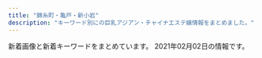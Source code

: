 ```yaml
---
title: "錦糸町・亀戸・新小岩"
description: "キーワード別にの巨乳アジアン・チャイナエステ嬢情報をまとめました。"
---
```


新着画像と新着キーワードをまとめています。
2021年02月02日の情報です。

<DmmAffiliateIns />
<KeywordTable
  shops={
    [
    {
        "keywords": {
            "C": 7
        },
        "url": "http://kinshicho-es.xyz/",
        "station": "JR\u9326\u7cf8\u753a\u99c5\u5317\u53e3",
        "img_links": [
            "http://kinshicho-es.xyz/images/b1.jpg",
            "http://kinshicho-es.xyz/images/news-tit1.jpg",
            "http://kinshicho-es.xyz/images/r3.jpg",
            "http://kinshicho-es.xyz/images/g0.jpg",
            "http://kinshicho-es.xyz/images/g51.jpg",
            "http://kinshicho-es.xyz/images/top1.jpg",
            "http://kinshicho-es.xyz/images/g41.jpg",
            "http://kinshicho-es.xyz/images/b2.jpg",
            "http://kinshicho-es.xyz/images/g5.jpg",
            "http://kinshicho-es.xyz/images/g3.jpg",
            "http://kinshicho-es.xyz/images/top.jpg",
            "http://kinshicho-es.xyz/images/r4.jpg",
            "http://kinshicho-es.xyz/images/g2.jpg",
            "http://kinshicho-es.xyz/images/r2.jpg",
            "http://kinshicho-es.xyz/images/r1.jpg",
            "http://kinshicho-es.xyz/images/left1_2_02.jpg"
        ],
        "name": "\u30b9\u30de\u30a4\u30eb"
    },
    {
        "url": "http://thaipataya.chm.jp/",
        "station": "JR\u5c0f\u5ca9\u99c5\u5357\u53e3",
        "name": "\u30d1\u30bf\u30e4",
        "keywords": {
            "\u30bb\u30af\u30b7\u30fc": 1,
            "C": 12
        },
        "img_links": [
            "https://chm.jp/domains1/thaipataya/myimg/imgcom37174_sp.png",
            "https://chm.jp/domains1/thaipataya/myimg/imgcom37357_sp.jpg",
            "https://chm.jp/domains1/thaipataya/myimg/imgcom37669_sp.jpg",
            "https://chm.jp/domains1/thaipataya/myimg/imgcom37356_sp.jpg",
            "https://chm.jp/domains1/thaipataya/myimg/imgcom36649_sp.png",
            "https://chm.jp/domains1/thaipataya/myimg/imgcom36613_sp.jpg",
            "https://chm.jp/domains1/thaipataya/myimg/imgcom37729_sp.png",
            "https://chm.jp/domains1/thaipataya/myimg/imgcom36614_sp.jpg",
            "https://chm.jp/domains1/thaipataya/myimg/imgcom37730_sp.png",
            "https://chm.jp/domains1/thaipataya/myimg/imgcom37734_sp.png",
            "https://chm.jp/domains1/thaipataya/myimg/imgcom37736_sp.png",
            "https://chm.jp/domains1/thaipataya/myimg/imgcom37727_sp.png",
            "https://chm.jp/domains1/thaipataya/myimg/imgcom36619_sp.jpg",
            "https://chm.jp/domains1/thaipataya/myimg/imgcom37177_sp.png",
            "https://chm.jp/domains1/thaipataya/myimg/imgcom37656_sp.jpg",
            "https://chm.jp/domains1/thaipataya/myimg/imgcom36581_sp.jpg",
            "https://chm.jp/domains1/thaipataya/myimg/imgcom37668_sp.png",
            "https://chm.jp/domains1/thaipataya/myimg/imgcom36607_sp.jpg",
            "https://chm.jp/domains1/thaipataya/myimg/imgcom37662_sp.png",
            "https://chm.jp/domains1/thaipataya/myimg/imgcom37789_sp.png",
            "https://chm.jp/domains1/thaipataya/myimg/imgcom36603_sp.png",
            "https://chm.jp/domains1/thaipataya/myimg/imgcom37067_sp.png",
            "https://chm.jp/domains1/thaipataya/myimg/imgcom37660_sp.png",
            "https://chm.jp/domains1/thaipataya/myimg/imgcom36579_sp.jpg",
            "https://chm.jp/domains1/thaipataya/myimg/imgcom37728_sp.png",
            "https://chm.jp/domains1/thaipataya/myimg/imgcom36648_sp.jpg",
            "https://chm.jp/domains1/thaipataya/myimg/imgcom37358_sp.jpg",
            "https://chm.jp/domains1/thaipataya/myimg/imgcom37731_sp.png",
            "https://chm.jp/domains1/thaipataya/myimg/imgcom36606_sp.jpg",
            "https://chm.jp/domains1/thaipataya/myimg/imgcom37733_sp.png",
            "https://chm.jp/domains1/thaipataya/myimg/imgcom37833_sp.jpg",
            "https://chm.jp/domains1/thaipataya/myimg/imgcom37361_sp.png",
            "https://chm.jp/domains1/thaipataya/myimg/imgcom37732_sp.png",
            "https://chm.jp/domains1/thaipataya/myimg/imgcom37654_sp.jpg",
            "https://chm.jp/domains1/thaipataya/myimg/imgcom37667_sp.png",
            "https://chm.jp/domains1/thaipataya/myimg/imgcom36633_sp.jpg",
            "https://chm.jp/domains1/thaipataya/myimg/imgcom37740_sp.png",
            "https://chm.jp/domains1/thaipataya/myimg/imgcom36567_sp.jpg",
            "https://chm.jp/domains1/thaipataya/myimg/imgcom37725_sp.png",
            "http://chm.jp/img/linebutton_82x20.png",
            "https://chm.jp/domains1/thaipataya/myimg/imgcom37355_sp.jpg",
            "https://chm.jp/domains1/thaipataya/myimg/imgcom37666_sp.jpg",
            "https://chm.jp/domains1/thaipataya/myimg/imgcom36618_sp.png",
            "https://chm.jp/domains1/thaipataya/myimg/imgcom36580_sp.jpg",
            "https://chm.jp/sozai/0_4999/bn122_sp.png",
            "https://chm.jp/domains1/thaipataya/myimg/imgcom36604_sp.jpg",
            "https://chm.jp/domains1/thaipataya/myimg/imgcom37657_sp.jpg",
            "https://chm.jp/domains1/thaipataya/myimg/imgcom37655_sp.jpg",
            "https://chm.jp/domains1/thaipataya/myimg/imgcom36615_sp.png",
            "https://chm.jp/domains1/thaipataya/myimg/imgcom37362_sp.png",
            "https://chm.jp/domains1/thaipataya/myimg/imgcom37661_sp.png",
            "https://chm.jp/domains1/thaipataya/myimg/imgcom37841_sp.jpg",
            "https://chm.jp/domains1/thaipataya/myimg/imgcom37726_sp.png",
            "https://chm.jp/domains1/thaipataya/myimg/slideimg36562_sp.jpg",
            "https://chm.jp/domains1/thaipataya/myimg/imgcom36634_sp.jpg",
            "https://chm.jp/domains1/thaipataya/myimg/slideimg36560_sp.jpg",
            "https://chm.jp/domains1/thaipataya/myimg/imgcom37663_sp.jpg",
            "https://chm.jp/domains1/thaipataya/myimg/imgcom37658_sp.png",
            "https://chm.jp/domains1/thaipataya/myimg/imgcom37659_sp.png",
            "https://chm.jp/domains1/thaipataya/myimg/imgcom36566_sp.png",
            "https://chm.jp/domains1/thaipataya/myimg/imgcom36582_sp.jpg",
            "https://chm.jp/domains1/thaipataya/myimg/imgcom37739_sp.png",
            "https://chm.jp/domains1/thaipataya/myimg/imgcom36605_sp.jpg",
            "https://chm.jp/domains1/thaipataya/myimg/imgcom36565_sp.jpg",
            "https://chm.jp/domains1/thaipataya/myimg/imgcom37840_sp.jpg",
            "https://chm.jp/domains1/thaipataya/myimg/imgcom37653_sp.jpg",
            "https://chm.jp/domains1/thaipataya/myimg/imgcom37172_sp.png",
            "https://chm.jp/domains1/thaipataya/myimg/imgcom36578_sp.jpg",
            "https://chm.jp/domains1/thaipataya/myimg/imgcom37665_sp.jpg",
            "https://chm.jp/domains1/thaipataya/myimg/slideimg36561_sp.jpg",
            "https://chm.jp/domains1/thaipataya/myimg/imgcom37737_sp.png",
            "https://chm.jp/domains1/thaipataya/myimg/imgcom37834_sp.jpg",
            "https://chm.jp/domains1/thaipataya/myimg/imgcom37664_sp.png",
            "https://chm.jp/domains1/thaipataya/myimg/imgcom37738_sp.png",
            "https://chm.jp/domains1/thaipataya/myimg/imgcom37710_sp.jpg",
            "https://chm.jp/domains1/thaipataya/myimg/imgcom37068_sp.jpg",
            "https://chm.jp/domains1/thaipataya/myimg/imgcom36635_sp.jpg",
            "https://chm.jp/domains1/thaipataya/myimg/imgcom36577_sp.jpg",
            "https://chm.jp/sozai/0_4999/bn112_sp.png",
            "https://chm.jp/domains1/thaipataya/myimg/imgcom37839_sp.jpg"
        ]
    },
    {
        "station": "JR\u65b0\u5c0f\u5ca9\u99c5\u5357\u53e3",
        "img_links": [
            "https://piano.sweet-relaxation.com/img/cast/luna-04.jpg",
            "https://piano.sweet-relaxation.com/img/slick/sl-2.jpg",
            "https://piano.sweet-relaxation.com/img/slick/sl-1.jpg",
            "https://piano.sweet-relaxation.com/img/cast/nana-03.jpg",
            "https://piano.sweet-relaxation.com/img/cast/aini-03.jpg",
            "https://piano.sweet-relaxation.com/img/cast/nico-03.jpg",
            "https://piano.sweet-relaxation.com/img/cast/lili-01.jpg",
            "https://piano.sweet-relaxation.com/img/cast/aye-02.jpg",
            "https://piano.sweet-relaxation.com/img/cast/coco-04.jpg",
            "https://piano.sweet-relaxation.com/img/cast/aye-01.jpg",
            "https://piano.sweet-relaxation.com/img/cast/lili-04.jpg",
            "https://piano.sweet-relaxation.com/img/cast/ai-01.jpg",
            "https://piano.sweet-relaxation.com/img/cast/nana-04.jpg",
            "https://piano.sweet-relaxation.com/img/interior/int-02.jpg",
            "https://piano.sweet-relaxation.com/img/cast/miky-03.jpg",
            "https://piano.sweet-relaxation.com/img/cast/ebi-01.jpg",
            "https://piano.sweet-relaxation.com/img/interior/int-04.jpg",
            "https://piano.sweet-relaxation.com/img/cast/nana-01.jpg",
            "https://piano.sweet-relaxation.com/img/cast/lili-03.jpg",
            "https://piano.sweet-relaxation.com/img/cast/coco-02.jpg",
            "https://piano.sweet-relaxation.com/img/cast/aki-04.jpg",
            "https://piano.sweet-relaxation.com/img/cast/aki-02.jpg",
            "https://piano.sweet-relaxation.com/img/cast/coco-03.jpg",
            "https://piano.sweet-relaxation.com/img/cast/miya-03.jpg",
            "https://piano.sweet-relaxation.com/img/cast/luna-01.jpg",
            "https://piano.sweet-relaxation.com/img/slick/sl-6.jpg",
            "https://piano.sweet-relaxation.com/img/cast/miya-02.jpg",
            "https://piano.sweet-relaxation.com/img/cast/aki-01.jpg",
            "https://piano.sweet-relaxation.com/img/cast/miya-04.jpg",
            "https://piano.sweet-relaxation.com/img/cast/ebi-02.jpg",
            "https://piano.sweet-relaxation.com/img/cast/miya-01.jpg",
            "https://piano.sweet-relaxation.com/img/cast/ebi-03.jpg",
            "https://piano.sweet-relaxation.com/img/cast/luna-02.jpg",
            "https://piano.sweet-relaxation.com/img/cast/aye-04.jpg",
            "https://piano.sweet-relaxation.com/img/cast/aye-03.jpg",
            "https://piano.sweet-relaxation.com/img/cast/lili-02.jpg",
            "https://piano.sweet-relaxation.com/img/cast/nico-04.jpg",
            "https://piano.sweet-relaxation.com/img/cast/coco-01.jpg",
            "https://piano.sweet-relaxation.com/img/interior/int-01.jpg",
            "https://piano.sweet-relaxation.com/img/cast/ebi-04.jpg",
            "https://piano.sweet-relaxation.com/img/cast/aini-01.jpg",
            "https://piano.sweet-relaxation.com/img/cast/nico-02.jpg",
            "https://piano.sweet-relaxation.com/img/cast/miky-02.jpg",
            "https://piano.sweet-relaxation.com/img/slick/sl-7.jpg",
            "https://piano.sweet-relaxation.com/img/interior/int-03.jpg",
            "https://piano.sweet-relaxation.com/img/cast/ai-04.jpg",
            "https://piano.sweet-relaxation.com/img/slick/sl-5.jpg",
            "https://piano.sweet-relaxation.com/img/cast/ai-03.jpg",
            "https://piano.sweet-relaxation.com/img/cast/ai-02.jpg",
            "https://piano.sweet-relaxation.com/img/slick/sl-4.jpg",
            "https://piano.sweet-relaxation.com/img/slick/sl-3.jpg",
            "https://piano.sweet-relaxation.com/img/cast/aki-03.jpg",
            "https://piano.sweet-relaxation.com/img/cast/miky-04.jpg",
            "https://piano.sweet-relaxation.com/img/cast/aini-02.jpg",
            "https://piano.sweet-relaxation.com/img/cast/aini-04.jpg",
            "https://piano.sweet-relaxation.com/img/cast/luna-03.jpg",
            "https://piano.sweet-relaxation.com/img/cast/nana-02.jpg",
            "https://piano.sweet-relaxation.com/img/cast/nico-01.jpg",
            "https://piano.sweet-relaxation.com/img/cast/miky-01.jpg"
        ],
        "url": "https://piano.sweet-relaxation.com/",
        "name": "Piano",
        "keywords": {}
    },
    {
        "url": "http://aria.tokyo-relaxtime.asia/",
        "name": "Aria\uff5e\u30a2\u30ea\u30a2\uff5e",
        "img_links": [
            "http://aria.tokyo-relaxtime.asia/img/cast/yumi-02.jpg",
            "http://aria.tokyo-relaxtime.asia/img/cast/rina-04.jpg",
            "http://aria.tokyo-relaxtime.asia/img/cast/yuri-01.jpg",
            "http://aria.tokyo-relaxtime.asia/img/cast/risa-03.jpg",
            "http://aria.tokyo-relaxtime.asia/img/cast/rina-01.jpg",
            "http://aria.tokyo-relaxtime.asia/img/slick/st-4.jpg",
            "http://aria.tokyo-relaxtime.asia/img/cast/apple-02.jpg",
            "http://aria.tokyo-relaxtime.asia/img/cast/rina-02.jpg",
            "http://aria.tokyo-relaxtime.asia/img/cast/yumi-01.jpg",
            "http://aria.tokyo-relaxtime.asia/img/cast/apple-03.jpg",
            "http://aria.tokyo-relaxtime.asia/img/cast/yuri-03.jpg",
            "http://aria.tokyo-relaxtime.asia/img/cast/aki-03.jpg",
            "http://aria.tokyo-relaxtime.asia/img/cast/nana-03.jpg",
            "http://aria.tokyo-relaxtime.asia/img/slick/st-3.jpg",
            "http://aria.tokyo-relaxtime.asia/img/cast/apple-01.jpg",
            "http://aria.tokyo-relaxtime.asia/img/cast/coco-03.jpg",
            "http://aria.tokyo-relaxtime.asia/img/cast/yaya-04.jpg",
            "http://aria.tokyo-relaxtime.asia/img/cast/miki-03.jpg",
            "http://aria.tokyo-relaxtime.asia/img/cast/yumi-04.jpg",
            "http://aria.tokyo-relaxtime.asia/img/slick/st-2.jpg",
            "http://aria.tokyo-relaxtime.asia/img/cast/miki-01.jpg",
            "http://aria.tokyo-relaxtime.asia/img/cast/risa-04.jpg",
            "http://aria.tokyo-relaxtime.asia/img/cast/aki-04.jpg",
            "http://aria.tokyo-relaxtime.asia/img/cast/nana-02.jpg",
            "http://aria.tokyo-relaxtime.asia/img/cast/coco-04.jpg",
            "http://aria.tokyo-relaxtime.asia/img/cast/risa-02.jpg",
            "http://aria.tokyo-relaxtime.asia/img/cast/coco-02.jpg",
            "http://aria.tokyo-relaxtime.asia/img/slick/st-5.jpg",
            "http://aria.tokyo-relaxtime.asia/img/cast/yaya-02.jpg",
            "http://aria.tokyo-relaxtime.asia/img/cast/miki-02.jpg",
            "http://aria.tokyo-relaxtime.asia/img/cast/risa-01.jpg",
            "http://aria.tokyo-relaxtime.asia/img/cast/miki-04.jpg",
            "http://aria.tokyo-relaxtime.asia/img/cast/coco-01.jpg",
            "http://aria.tokyo-relaxtime.asia/img/cast/nana-01.jpg",
            "http://aria.tokyo-relaxtime.asia/img/slick/st-1.jpg",
            "http://aria.tokyo-relaxtime.asia/img/cast/aya-03.jpg",
            "http://aria.tokyo-relaxtime.asia/img/cast/yumi-03.jpg",
            "http://aria.tokyo-relaxtime.asia/img/cast/yaya-03.jpg",
            "http://aria.tokyo-relaxtime.asia/img/cast/nana-04.jpg",
            "http://aria.tokyo-relaxtime.asia/img/interior/lobby-1.jpg",
            "http://aria.tokyo-relaxtime.asia/img/cast/aya-01.jpg",
            "http://aria.tokyo-relaxtime.asia/img/interior/corridor-1.jpg",
            "http://aria.tokyo-relaxtime.asia/img/cast/yuri-04.jpg",
            "http://aria.tokyo-relaxtime.asia/img/cast/aki-02.jpg",
            "http://aria.tokyo-relaxtime.asia/img/cast/rina-03.jpg",
            "http://aria.tokyo-relaxtime.asia/img/cast/apple-04.jpg",
            "http://aria.tokyo-relaxtime.asia/img/cast/yaya-01.jpg",
            "http://aria.tokyo-relaxtime.asia/img/cast/aki-01.jpg",
            "http://aria.tokyo-relaxtime.asia/img/cast/aya-04.jpg",
            "http://aria.tokyo-relaxtime.asia/img/cast/aya-02.jpg"
        ],
        "station": "JR\u5c0f\u5ca9\u99c5\u5317\u53e3",
        "keywords": {}
    },
    {
        "name": "\u306a\u306a",
        "url": "http://nanaesute.pw/",
        "station": "JR\u9326\u7cf8\u753a\u99c5",
        "img_links": [
            "http://nanaesute.pw/images/flash1.jpg",
            "http://nanaesute.pw/images/side3.png",
            "http://nanaesute.pw/images/g1.jpg",
            "http://nanaesute.pw/images/top_bn2.jpg",
            "http://nanaesute.pw/images/g3.jpg",
            "http://nanaesute.pw/images/top_bn1.jpg",
            "http://nanaesute.pw/images/flash.jpg",
            "http://nanaesute.pw/images/top.png"
        ],
        "keywords": {
            "C": 7
        }
    },
    {
        "station": "JR\u9326\u7cf8\u753a\u99c5\u5317\u53e3",
        "img_links": [
            "https://iyashinoizumi.com/wp-content/uploads/2019/06/50CD669B-0FFA-4734-B898-EB3D53E95C21.jpeg",
            "https://iyashinoizumi.com/wp-content/uploads/2019/06/43D6BE9C-43F6-45C2-95E5-E775CE725D67.jpeg",
            "https://iyashinoizumi.com/wp-content/uploads/0731EF09-7405-4B36-8468-B17A307EB894-e1579436226478.jpeg",
            "https://iyashinoizumi.com/wp-content/uploads/7208DC4D-6E47-49CE-B1C0-3607E54E114B.jpeg",
            "https://iyashinoizumi.com/wp-content/uploads/2019/06/001.jpg",
            "https://iyashinoizumi.com/wp-content/uploads/0731EF09-7405-4B36-8468-B17A307EB894-197x300.jpeg",
            "https://iyashinoizumi.com/wp-content/uploads/2019/06/5293C707-270F-4802-8168-1493DA07DDAE.jpeg",
            "https://iyashinoizumi.com/wp-content/uploads/0731EF09-7405-4B36-8468-B17A307EB894.jpeg",
            "https://iyashinoizumi.com/wp-content/uploads/7208DC4D-6E47-49CE-B1C0-3607E54E114B-210x300.jpeg",
            "https://iyashinoizumi.com/wp-content/uploads/2019/06/2DD3549C-F937-441D-B0E3-E26520ACFABD-e1559410733851.jpeg",
            "https://iyashinoizumi.com/wp-content/uploads/9B89E764-B754-425D-A9AC-BB5566FA6AC4-270x300.jpeg",
            "https://iyashinoizumi.com/wp-content/uploads/5AA02D30-2C43-42C1-BE02-48E5A5C27E91.jpeg",
            "https://iyashinoizumi.com/wp-content/uploads/2019/06/opening-e1560089346906-1024x314.png",
            "https://iyashinoizumi.com/wp-content/uploads/9B89E764-B754-425D-A9AC-BB5566FA6AC4.jpeg",
            "https://iyashinoizumi.com/wp-content/uploads/5AA02D30-2C43-42C1-BE02-48E5A5C27E91-226x300.jpeg",
            "https://iyashinoizumi.com/wp-content/uploads/rin.jpg",
            "https://iyashinoizumi.com/wp-content/uploads/2019/06/momoko1.jpg"
        ],
        "name": "\u7652\u3057\u306e\u6cc9",
        "keywords": {
            "\u30bb\u30af\u30b7\u30fc": 2
        },
        "url": "https://iyashinoizumi.com/"
    },
    {
        "url": "http://hani-est.xyz/",
        "img_links": [
            "http://hani-est.xyz/images/zi-newface.png",
            "http://hani-est.xyz/images/zi-staff.png",
            "http://hani-est.xyz/images/banna2.jpg",
            "http://hani-est.xyz/images/zi-ao.png",
            "http://hani-est.xyz/images/zi-service.png",
            "http://hani-est.xyz/images/new1.jpg",
            "http://hani-est.xyz/images/banna1.jpg",
            "http://hani-est.xyz/images/a1.jpg",
            "http://hani-est.xyz/images/g4.jpg",
            "http://hani-est.xyz/images/banna.jpg",
            "http://hani-est.xyz/images/g2.jpg",
            "http://hani-est.xyz/images/g1.jpg",
            "http://hani-est.xyz/images/g6.jpg",
            "http://hani-est.xyz/images/g5.jpg",
            "http://hani-est.xyz/images/top.jpg",
            "http://hani-est.xyz/images/zi-pri.png"
        ],
        "name": "\u871c\u82b1",
        "station": "\u897f\u5927\u5cf6\u99c5A1\u51fa\u53e3",
        "keywords": {
            "83": 14,
            "94": 14,
            "\u4e73": 14,
            "\u5de8\u4e73": 14,
            "82": 14,
            "C": 41,
            "90": 28,
            "E": 14
        }
    },
    {
        "name": "\u3042\u308f\u308f",
        "keywords": {
            "D": 8,
            "C": 2,
            "87": 4,
            "85": 4,
            "89": 4
        },
        "url": "http://www.awawa-es.info/",
        "station": "JR\u9326\u7cf8\u753a\u99c5\u5357\u53e3",
        "img_links": [
            "http://www.awawa-es.info/photo/202011/1604645058826879711.png",
            "http://www.awawa-es.info/img/images/sys_05.png",
            "http://www.awawa-es.info/img/images/sys_01.png",
            "http://www.awawa-es.info/photo/202002/1580956374749618033.jpg",
            "http://www.awawa-es.info/photo/201307/1374197215469380174.jpg",
            "http://www.awawa-es.info/img/tmp.jpg",
            "http://www.awawa-es.info/photo/home/3281580956380.jpg",
            "http://www.awawa-es.info/img/sd.png",
            "http://www.awawa-es.info/img/acc.png",
            "http://www.awawa-es.info/photo/202009/15998944321424280736.jpeg",
            "http://www.awawa-es.info/img/h3.png",
            "http://www.awawa-es.info/img/s2.jpg",
            "http://www.awawa-es.info/img/hstaff.png",
            "http://www.awawa-es.info/photo/201307/13741973921454741938.jpg",
            "http://www.awawa-es.info/img/images/sys_06.png",
            "http://www.awawa-es.info/img/hinfo.png",
            "http://www.awawa-es.info/img/hjob.png",
            "http://www.awawa-es.info/img/hsys.png",
            "http://www.awawa-es.info/img/images/sys_03.png",
            "http://www.awawa-es.info/photo/home/4051599894438.jpg",
            "http://www.awawa-es.info/p/4.jpg",
            "http://www.awawa-es.info/p/cc.jpg",
            "http://www.awawa-es.info/p/3.jpg",
            "http://www.awawa-es.info/photo/202009/15998945321509738889.jpeg",
            "http://www.awawa-es.info/img/bottom.jpg",
            "http://www.awawa-es.info/img/images/sys_02.png",
            "http://www.awawa-es.info/p/aa.jpg",
            "http://www.awawa-es.info/img/i1.jpg",
            "http://www.awawa-es.info/img/h1.png",
            "http://www.awawa-es.info/photo/home/7151463551145.jpg",
            "http://www.awawa-es.info/photo/201605/14635511391411412709.jpg",
            "http://www.awawa-es.info/photo/home/4241374197436.jpg",
            "http://www.awawa-es.info/img/h2.png",
            "http://www.awawa-es.info/img/s1.jpg",
            "http://www.awawa-es.info/img/i2.jpg",
            "http://www.awawa-es.info/img/images/sys_04.png",
            "http://www.awawa-es.info/img/return.png",
            "http://www.awawa-es.info/photo/home/2391374197264.jpg",
            "http://www.awawa-es.info/p/2.jpg",
            "http://www.awawa-es.info/img/rm.jpg",
            "http://www.awawa-es.info/p/bb.jpg",
            "http://www.awawa-es.info/p/1.jpg",
            "http://www.awawa-es.info/photo/home/5241604645075.jpg"
        ]
    },
    {
        "keywords": {
            "88": 1,
            "86": 13,
            "89": 2,
            "D": 16
        },
        "img_links": [
            "http://www.sh-yuki.work/uploads/200618/1-20061Q6342Y06.jpg",
            "http://www.sh-yuki.work/uploads/190105/1-1Z105143940E6.jpg",
            "http://www.sh-yuki.work/uploads/191221/1-191221111A3123.jpg",
            "http://www.sh-yuki.work/uploads/190110/1-1Z110093529363.png",
            "http://www.sh-yuki.work/uploads/201215/1-201215145153M4.jpg",
            "http://www.sh-yuki.work/uploads/190105/1-1Z1051440193X.jpg",
            "http://www.sh-yuki.work/uploads/191202/1-191202154021200.jpg",
            "http://www.sh-yuki.work/uploads/200110/1-20011013245Y49.jpg",
            "http://www.sh-yuki.work/uploads/190105/1-1Z105143R9539.jpg",
            "http://www.sh-yuki.work/uploads/191006/1-191006105P61Z.jpg",
            "http://www.sh-yuki.work/images/s_news.jpg",
            "http://www.sh-yuki.work/uploads/190105/1-1Z105143921224.jpg",
            "http://www.sh-yuki.work/uploads/200620/1-200620154311K4.jpg",
            "http://www.sh-yuki.work/uploads/191227/1-19122F94110460.jpg",
            "http://www.sh-yuki.work/images/room3.jpg",
            "http://www.sh-yuki.work/uploads/201215/1-201215145200113.jpg",
            "http://www.sh-yuki.work/images/lanmu4.jpg",
            "http://www.sh-yuki.work/images/room2.jpg",
            "http://www.sh-yuki.work/images/end.png",
            "http://www.sh-yuki.work/uploads/200218/1-20021Q3591A57.jpg",
            "http://www.sh-yuki.work/uploads/201214/1-20121416231WV.jpg",
            "http://www.sh-yuki.work/images/1.jpg",
            "http://www.sh-yuki.work/uploads/201214/1-201214162100347.jpg",
            "http://www.sh-yuki.work/images/s_staff.jpg",
            "http://www.sh-yuki.work/images/room1.jpg",
            "http://www.sh-yuki.work/images/room4.jpg",
            "http://www.sh-yuki.work/images/lanmu3.jpg",
            "http://www.sh-yuki.work/uploads/191104/1-1911041I124915.jpg",
            "http://www.sh-yuki.work/uploads/200218/1-20021Q359301Q.jpg",
            "http://www.sh-yuki.work/uploads/191028/1-19102Q03S5a4.jpg",
            "http://www.sh-yuki.work/uploads/200713/1-200G3110344421.jpg",
            "http://www.sh-yuki.work/uploads/200127/1-20012G02404310.jpg",
            "http://www.sh-yuki.work/images/lanmu2.jpg",
            "http://www.sh-yuki.work/images/lanmu5.jpg",
            "http://www.sh-yuki.work/images/top.png",
            "http://www.sh-yuki.work/images/nbj2.jpg",
            "http://www.sh-yuki.work/uploads/200713/1-200G3125135C2.jpg",
            "http://www.sh-yuki.work/images/mobile.jpg",
            "http://www.sh-yuki.work/uploads/200618/1-20061Q633094V.jpg",
            "http://www.sh-yuki.work/uploads/191006/1-191006105IM24.jpg",
            "http://www.sh-yuki.work/uploads/191227/1-19122F93911958.jpg",
            "http://www.sh-yuki.work/uploads/200620/1-20062015425B54.jpg",
            "http://www.sh-yuki.work/uploads/191021/1-19102116361I39.jpg"
        ],
        "station": "JR\u5c0f\u5ca9\u99c5\u5317\u53e3",
        "url": "http://www.sh-yuki.work/",
        "name": "\u3086\u304d"
    },
    {
        "img_links": [
            "http://www.es-raku.link/images/menu/interior.png",
            "http://www.es-raku.link/images/2.jpg",
            "http://www.es-raku.link/images/menu/staff.png",
            "http://www.es-raku.link/images/9.jpg",
            "http://www.es-raku.link/images/mobile.jpg",
            "http://www.es-raku.link/staff/lucky.jpg",
            "http://www.es-raku.link/img/ayaka1.jpg",
            "http://www.es-raku.link/img/mai1.jpg",
            "http://www.es-raku.link/staff/riri.jpg",
            "http://www.es-raku.link/images/interior_t.png",
            "http://www.es-raku.link/images/r1.jpg",
            "http://www.es-raku.link/images/staff_t.png",
            "http://www.es-raku.link/images/rtel.jpg",
            "http://www.es-raku.link/img/lucky1.jpg",
            "http://www.es-raku.link/images/line.png",
            "http://www.es-raku.link/images/news.jpg",
            "http://www.es-raku.link/images/6.jpg",
            "http://www.es-raku.link/img/ruru1.jpg",
            "http://www.es-raku.link/images/3.jpg",
            "http://www.es-raku.link/images/int1.png",
            "http://www.es-raku.link/staff/mai.jpg",
            "http://www.es-raku.link/images/sys1.jpg",
            "http://www.es-raku.link/images/1.jpg",
            "http://www.es-raku.link/img/riri1.jpg",
            "http://www.es-raku.link/images/7.jpg",
            "http://www.es-raku.link/images/r2.jpg",
            "http://www.es-raku.link/img/yuki1.jpg",
            "http://www.es-raku.link/img/kaori1.jpg",
            "http://www.es-raku.link/staff/kaori.jpg",
            "http://www.es-raku.link/images/list.jpg",
            "http://www.es-raku.link/images/tel.jpg",
            "http://www.es-raku.link/images/head.png",
            "http://www.es-raku.link/images/int2.png",
            "http://www.es-raku.link/images/8.jpg",
            "http://www.es-raku.link/staff/yuki.jpg",
            "http://www.es-raku.link/staff/ruru.jpg",
            "http://www.es-raku.link/images/menu/top.png",
            "http://www.es-raku.link/staff/ayaka.jpg"
        ],
        "name": "Lucky\uff5e\u30e9\u30c3\u30ad\u30fc\uff5e",
        "url": "http://www.es-raku.link/",
        "station": "JR\u9326\u7cf8\u753a\u99c5\u5357\u53e3",
        "keywords": {}
    },
    {
        "station": "JR\u4e80\u6238\u99c5\u6771\u53e3",
        "img_links": [
            "http://yousei.xyz/images/g5.jpg",
            "http://yousei.xyz/images/top.png",
            "http://yousei.xyz/images/r2.jpg",
            "http://yousei.xyz/images/g1.jpg",
            "http://yousei.xyz/images/g3.jpg",
            "http://yousei.xyz/images/r4.jpg",
            "http://yousei.xyz/images/recuit.jpg",
            "http://yousei.xyz/images/g6.jpg",
            "http://yousei.xyz/images/r1.jpg",
            "http://yousei.xyz/images/r3.jpg",
            "http://yousei.xyz/images/g4.jpg",
            "http://yousei.xyz/images/g2.jpg"
        ],
        "url": "http://yousei.xyz/",
        "name": "Remoon",
        "keywords": {}
    },
    {
        "keywords": {
            "C": 7
        },
        "name": "\u685c",
        "url": "http://miyabi-aroma.xyz/",
        "station": "JR\u4e80\u6238\u99c5\u6771\u53e3",
        "img_links": [
            "http://miyabi-aroma.xyz/images/staff/3/ami.jpg",
            "http://miyabi-aroma.xyz/images/index-rose_13.png",
            "http://miyabi-aroma.xyz/images/staff/3/rina.jpg",
            "http://miyabi-aroma.xyz/images/1801706901.jpg",
            "http://miyabi-aroma.xyz/images/nav/nav-info.jpg",
            "http://miyabi-aroma.xyz/images/staff/3/miya2.jpg",
            "http://miyabi-aroma.xyz/images/nav/nav-staff.jpg",
            "http://miyabi-aroma.xyz/images/staff/3/kiki2.jpg",
            "http://miyabi-aroma.xyz/images/3/2.jpg",
            "http://miyabi-aroma.xyz/images/nav/nav-sys.jpg",
            "http://miyabi-aroma.xyz/images/index-rose_02.png",
            "http://miyabi-aroma.xyz/images/index-rose_07.png",
            "http://miyabi-aroma.xyz/images/staff/3/rina2.jpg",
            "http://miyabi-aroma.xyz/images/staff/3/miya.jpg",
            "http://miyabi-aroma.xyz/images/staff/3/ami2.jpg",
            "http://miyabi-aroma.xyz/images/nav/nav-job.jpg",
            "http://miyabi-aroma.xyz/images/staff/3/yami.jpg",
            "http://miyabi-aroma.xyz/images/staff/3/kiki.jpg",
            "http://miyabi-aroma.xyz/images/shishu/se2.jpg",
            "http://miyabi-aroma.xyz/images/index-rose_09.png",
            "http://miyabi-aroma.xyz/images/3/1.jpg",
            "http://miyabi-aroma.xyz/images/staff/3/yaya2.jpg",
            "http://miyabi-aroma.xyz/images/index-rose_04.png",
            "http://miyabi-aroma.xyz/images/11.png",
            "http://miyabi-aroma.xyz/images/staff/3/yaya1.jpg",
            "http://miyabi-aroma.xyz/images/shishu/se1.jpg"
        ]
    },
    {
        "station": "JR\u4e80\u6238\u99c5\u6771\u53e3",
        "url": "http://mirage.sweet-relaxation.com/",
        "img_links": [
            "http://mirage.sweet-relaxation.com/img/cast/yumi-02.jpg",
            "http://mirage.sweet-relaxation.com/img/cast/eri-02.jpg",
            "http://mirage.sweet-relaxation.com/img/cast/olive-02.jpg",
            "http://mirage.sweet-relaxation.com/img/cast/miya-02.jpg",
            "http://mirage.sweet-relaxation.com/img/cast/olive-01.jpg",
            "http://mirage.sweet-relaxation.com/img/cast/yaya-02.jpg",
            "http://mirage.sweet-relaxation.com/img/cast/key-03.jpg",
            "http://mirage.sweet-relaxation.com/img/cast/ran-01.jpg",
            "http://mirage.sweet-relaxation.com/img/cast/nina-01.jpg",
            "http://mirage.sweet-relaxation.com/img/cast/eri-03.jpg",
            "http://mirage.sweet-relaxation.com/img/cast/nina-02.jpg",
            "http://mirage.sweet-relaxation.com/img/cast/ran-02.jpg",
            "http://mirage.sweet-relaxation.com/img/cast/nina-03.jpg",
            "http://mirage.sweet-relaxation.com/img/cast/nanar-01.jpg",
            "http://mirage.sweet-relaxation.com/img/cast/olive-03.jpg",
            "http://mirage.sweet-relaxation.com/img/cast/yumi-03.jpg",
            "http://mirage.sweet-relaxation.com/img/cast/nanar-02.jpg",
            "http://mirage.sweet-relaxation.com/img/cast/ran-03.jpg",
            "http://mirage.sweet-relaxation.com/img/cast/key-01.jpg",
            "http://mirage.sweet-relaxation.com/img/cast/yaya-01.jpg",
            "http://mirage.sweet-relaxation.com/img/cast/eri-01.jpg",
            "http://mirage.sweet-relaxation.com/img/interior/corridor-1.jpg",
            "http://mirage.sweet-relaxation.com/img/cast/miya-01.jpg",
            "http://mirage.sweet-relaxation.com/img/cast/yumi-01.jpg",
            "http://mirage.sweet-relaxation.com/img/cast/yaya-03.jpg",
            "http://mirage.sweet-relaxation.com/img/cast/key-02.jpg",
            "http://mirage.sweet-relaxation.com/img/cast/miya-03.jpg",
            "http://mirage.sweet-relaxation.com/img/cast/nanar-03.jpg"
        ],
        "name": "Mirage\uff5e\u30df\u30e9\u30fc\u30b8\u30e5\uff5e",
        "keywords": {}
    },
    {
        "url": "http://es-koibito.work/",
        "name": "\u604b",
        "keywords": {
            "C": 7,
            "85": 3,
            "86": 1,
            "89": 1
        },
        "img_links": [
            "http://es-koibito.work/_src/18546559/sign.png",
            "http://es-koibito.work/_src/18546607/wechatimg2727.jpg",
            "http://es-koibito.work/_src/18546595/shift.jpg",
            "http://es-koibito.work/_src/18546597/sign.png",
            "http://es-koibito.work/_src/37889089/wechatimg2746.jpg",
            "http://es-koibito.work/_src/18546853/mobile.png",
            "http://es-koibito.work/_src/37018722/img20191113104249545960.jpg",
            "http://es-koibito.work/_src/18546596/shift.jpg",
            "http://es-koibito.work/_src/18546610/wechatimg5037.jpg",
            "http://es-koibito.work/_src/18546552/staff12.jpg",
            "http://mosaic.heteml.jp/es-koibito.work/4.jpg",
            "http://es-koibito.work/_src/37016944/wechatimg2726.jpg",
            "http://es-koibito.work/_src/47079078/7251563932146_.pic_hd.jpg",
            "http://es-koibito.work/_src/18546577/sign.png",
            "http://es-koibito.work/_src/18546594/shift.jpg",
            "http://mosaic.heteml.jp/es-koibito.work/1.jpg",
            "http://es-koibito.work/_src/47079081/7261563932146_.pic_hd.jpg",
            "http://es-koibito.work/_src/37889091/wechatimg2727.jpg",
            "http://es-koibito.work/_src/18546575/wechatimg2726.jpg",
            "http://mosaic.heteml.jp/es-koibito.work/3.jpg",
            "http://es-koibito.work/_src/18546604/staff12.jpg",
            "http://es-koibito.work/_src/47079080/7281563932147_.pic_hd.jpg",
            "http://es-koibito.work/_src/18546542/sign.png",
            "http://es-koibito.work/_src/37017017/wechatimg2746.jpg",
            "http://es-koibito.work/_src/18546585/sign.png",
            "http://mosaic.heteml.jp/es-koibito.work/5.jpg",
            "http://es-koibito.work/_src/47079079/7271563932147_.pic_hd.jpg",
            "http://es-koibito.work/_src/47079082/wechatimg62.jpg",
            "http://mosaic.heteml.jp/es-koibito.work/2.jpg",
            "http://es-koibito.work/_src/18546567/sign.png",
            "http://es-koibito.work/_src/18546593/shift.jpg",
            "http://es-koibito.work/_src/18546847/img20180614190233601852.jpg",
            "http://es-koibito.work/_src/18546543/sign.png"
        ],
        "station": "JR\u9326\u7cf8\u753a\u99c5\u5357\u53e3"
    },
    {
        "keywords": {
            "D": 3,
            "87": 1,
            "88": 2,
            "89": 1,
            "C": 1
        },
        "name": "\u97d3\u56fd\u30a2\u30ab\u30b9\u30ea",
        "station": "JR\u4e80\u6238\u99c5\u5317\u53e3",
        "url": "http://k-akasuri.xyz/",
        "img_links": [
            "http://k-akasuri.xyz/images/line.jpg",
            "http://k-akasuri.xyz/images/sys.jpg",
            "http://k-akasuri.xyz/images/index_05.jpg",
            "http://k-akasuri.xyz/images/acc_10.jpg",
            "http://k-akasuri.xyz/images/staff_10.jpg",
            "http://k-akasuri.xyz/images/index_06.jpg",
            "http://k-akasuri.xyz/girl/04.jpg",
            "http://k-akasuri.xyz/images/index_01.jpg",
            "http://k-akasuri.xyz/images/rec.jpg",
            "http://k-akasuri.xyz/girl/03.jpg",
            "http://k-akasuri.xyz/images/sys_10.jpg",
            "http://k-akasuri.xyz/images/info_10.jpg",
            "http://k-akasuri.xyz/girl/01.jpg",
            "http://k-akasuri.xyz/images/index_02.jpg",
            "http://k-akasuri.xyz/images/index_03.jpg",
            "http://k-akasuri.xyz/images/index_09.jpg",
            "http://k-akasuri.xyz/girl/02.jpg",
            "http://k-akasuri.xyz/images/index_04.jpg",
            "http://k-akasuri.xyz/images/rec_10.jpg",
            "http://k-akasuri.xyz/images/nei_13.jpg",
            "http://k-akasuri.xyz/girl/00.jpg",
            "http://k-akasuri.xyz/images/index_08.jpg",
            "http://k-akasuri.xyz/images/acc_11.jpg",
            "http://k-akasuri.xyz/images/index_07.jpg",
            "http://k-akasuri.xyz/images/index_13.jpg"
        ]
    },
    {
        "url": "http://yukinosakura.tyo.cm/",
        "name": "\u685c\u82b1",
        "img_links": [
            "http://yukinosakura.tyo.cm/images/s_news.jpg",
            "http://yukinosakura.a2.webnavi.work/upload/sites/72/2020/04/2020040708052241.jpg",
            "http://yukinosakura.a2.webnavi.work/upload/sites/72/2020/04/2020040708052353.jpg",
            "http://yukinosakura.tyo.cm/images/s_shedule.jpg",
            "http://yukinosakura.tyo.cm/images/s_staff.jpg",
            "http://yukinosakura.tyo.cm/images/room2.jpg",
            "http://yukinosakura.tyo.cm/images/room3.jpg",
            "http://yukinosakura.tyo.cm/images/room1.jpg",
            "http://yukinosakura.tyo.cm/images/room4.jpg",
            "http://yukinosakura.a2.webnavi.work/upload/sites/72/2020/04/2020040708052456.jpg",
            "http://yukinosakura.a2.webnavi.work/upload/sites/72/2020/04/2020040708052118.jpg",
            "http://yukinosakura.tyo.cm/images/mobile.jpg",
            "http://yukinosakura.tyo.cm/images/top.jpg",
            "http://yukinosakura.a2.webnavi.work/upload/sites/72/2020/04/2020040708052434.jpg"
        ],
        "station": "JR\u4e80\u6238\u99c5\u5317\u53e3",
        "keywords": {
            "83": 6,
            "85": 12,
            "D": 24,
            "C": 18,
            "86": 12
        }
    },
    {
        "keywords": {
            "86": 6,
            "E": 8,
            "83": 2,
            "88": 6,
            "90": 2,
            "C": 4,
            "89": 8,
            "87": 6,
            "85": 4,
            "D": 10,
            "84": 2
        },
        "name": "\u3082\u307f\u3058",
        "station": "JR\u65b0\u5c0f\u5ca9\u99c5\u5317\u53e3",
        "url": "http://momiji.me-es.com/",
        "img_links": [
            "http://momiji.me-es.com/girl/014.jpg",
            "http://momiji.me-es.com/girl/09.jpg",
            "http://momiji.me-es.com/images/info.png",
            "http://momiji.me-es.com/images/02.jpg",
            "http://momiji.me-es.com/girl/011.jpg",
            "http://momiji.me-es.com/girl/07.jpg",
            "http://momiji.me-es.com/girl/07a.jpg",
            "http://momiji.me-es.com/images/index_08.jpg",
            "http://momiji.me-es.com/girl/016a.jpg",
            "http://momiji.me-es.com/images/index_07.jpg",
            "http://momiji.me-es.com/girl/010a.jpg",
            "http://momiji.me-es.com/images/index_09.jpg",
            "http://momiji.me-es.com/girl/06.jpg",
            "http://momiji.me-es.com/images/index_06.jpg",
            "http://momiji.me-es.com/images/index_03.jpg",
            "http://momiji.me-es.com/girl/016.jpg",
            "http://momiji.me-es.com/images/index_12.jpg",
            "http://momiji.me-es.com/girl/04.jpg",
            "http://momiji.me-es.com/girl/013.jpg",
            "http://momiji.me-es.com/girl/08.jpg",
            "http://momiji.me-es.com/images/01.jpg",
            "http://momiji.me-es.com/images/index_13.jpg",
            "http://momiji.me-es.com/images/assecc.jpg",
            "http://momiji.me-es.com/girl/010.jpg",
            "http://momiji.me-es.com/girl/015a.jpg",
            "http://momiji.me-es.com/images/index_05.jpg",
            "http://momiji.me-es.com/girl/00.jpg",
            "http://momiji.me-es.com/girl/015.jpg",
            "http://momiji.me-es.com/girl/05a.jpg",
            "http://momiji.me-es.com/girl/012.jpg",
            "http://momiji.me-es.com/girl/011a.jpg",
            "http://momiji.me-es.com/images/index_14.jpg",
            "http://momiji.me-es.com/girl/018.jpg",
            "http://momiji.me-es.com/images/info.jpg",
            "http://momiji.me-es.com/images/index_04.jpg",
            "http://momiji.me-es.com/images/staff.png",
            "http://momiji.me-es.com/girl/017.jpg",
            "http://momiji.me-es.com/girl/01.jpg",
            "http://momiji.me-es.com/images/index_01.jpg",
            "http://momiji.me-es.com/girl/08a.jpg",
            "http://momiji.me-es.com/girl/014a.jpg",
            "http://momiji.me-es.com/girl/03.jpg",
            "http://momiji.me-es.com/girl/05.jpg",
            "http://momiji.me-es.com/girl/06a.jpg",
            "http://momiji.me-es.com/girl/02.jpg"
        ]
    },
    {
        "name": "\u7f8e\u697d",
        "station": "JR\u65b0\u5c0f\u5ca9\u99c5\u5357\u53e3",
        "url": "http://y-rlx.net/",
        "img_links": [
            "http://y-rlx.net/girl/09a.jpg",
            "http://y-rlx.net/images/index_08.jpg",
            "http://y-rlx.net/images/index_02.png",
            "http://y-rlx.net/girl/06.jpg",
            "http://y-rlx.net/images/01.png",
            "http://y-rlx.net/girl/010a.jpg",
            "http://y-rlx.net/girl/p01.jpg",
            "http://y-rlx.net/girl/03.jpg",
            "http://y-rlx.net/images/03.png",
            "http://y-rlx.net/images/acc_16.jpg",
            "http://y-rlx.net/girl/05.jpg",
            "http://y-rlx.net/images/index_14.png",
            "http://y-rlx.net/girl/08.jpg",
            "http://y-rlx.net/images/index_04.png",
            "http://y-rlx.net/images/index_16.png",
            "http://y-rlx.net/images/index_21.jpg",
            "http://y-rlx.net/images/rec_16.jpg",
            "http://y-rlx.net/images/line.jpg",
            "http://y-rlx.net/images/index_09.jpg",
            "http://y-rlx.net/images/index_13.jpg",
            "http://y-rlx.net/girl/09.jpg",
            "http://y-rlx.net/girl/02.jpg",
            "http://y-rlx.net/images/index_12.jpg",
            "http://y-rlx.net/girl/07.jpg",
            "http://y-rlx.net/girl/03a.jpg",
            "http://y-rlx.net/images/acc_tit01.jpg",
            "http://y-rlx.net/girl/00.jpg",
            "http://y-rlx.net/images/index_23.jpg",
            "http://y-rlx.net/images/acc_tit.jpg",
            "http://y-rlx.net/images/index_19.png",
            "http://y-rlx.net/images/index_06.png",
            "http://y-rlx.net/images/index_10.jpg",
            "http://y-rlx.net/girl/07a.jpg",
            "http://y-rlx.net/girl/05a.jpg",
            "http://y-rlx.net/girl/01.jpg",
            "http://y-rlx.net/images/index_11.jpg",
            "http://y-rlx.net/images/staff_16.jpg",
            "http://y-rlx.net/images/index_07.png",
            "http://y-rlx.net/images/info.png",
            "http://y-rlx.net/images/sys_16.jpg",
            "http://y-rlx.net/images/sys.jpg",
            "http://y-rlx.net/images/02.png",
            "http://y-rlx.net/girl/010.jpg",
            "http://y-rlx.net/images/rec.jpg",
            "http://y-rlx.net/images/rex_16.jpg",
            "http://y-rlx.net/images/acc_tit03.jpg"
        ],
        "keywords": {
            "85": 1,
            "92": 1,
            "95": 2,
            "87": 1,
            "90": 1,
            "89": 1,
            "86": 2
        }
    },
    {
        "station": "JR\u65b0\u5c0f\u5ca9\u99c5\u5357\u53e3",
        "name": "\u96c5\u82b3",
        "keywords": {
            "98": 2,
            "C": 12,
            "84": 2,
            "86": 2,
            "D": 4,
            "H": 2,
            "89": 6,
            "85": 4
        },
        "img_links": [
            "http://www.o-miyabi.com/s/image/nav_hotel.png",
            "http://www.o-miyabi.com/images/upload/thumb/51d074f8f9cdb905.jpg",
            "http://www.o-miyabi.com/s/images/t1.jpg",
            "http://www.o-miyabi.com/girl/01.jpg",
            "http://www.o-miyabi.com/s/image/nav_cast.png",
            "http://www.o-miyabi.com/s/images/service_01.png",
            "http://www.o-miyabi.com/images/rec_09.jpg",
            "http://www.o-miyabi.com/s/images/slider/1.jpg",
            "http://www.o-miyabi.com/images/upload/thumb/0dc07af1006255fa.jpg",
            "http://www.o-miyabi.com/images/upload/thumb/1a8371be7358f1df.jpg",
            "http://www.o-miyabi.com/images/upload/thumb/72ffa1fb925d394b.jpg",
            "http://www.o-miyabi.com/s/images/service_03.png",
            "http://www.o-miyabi.com/images/index_01.jpg",
            "http://www.o-miyabi.com/s/images/service_07.png",
            "http://www.o-miyabi.com/images/index_10.jpg",
            "http://www.o-miyabi.com/s/uploads/04.jpg",
            "http://www.o-miyabi.com/s/uploads/01.jpg",
            "http://www.o-miyabi.com/images/index_03.jpg",
            "http://www.o-miyabi.com/s/image/nav_sys.png",
            "http://www.o-miyabi.com/images/upload/thumb/e12bb065f2380463.jpg",
            "http://www.o-miyabi.com/images/index_07.jpg",
            "http://www.o-miyabi.com/images/movie_09.jpg",
            "http://www.o-miyabi.com/s/images/t2.jpg",
            "http://www.o-miyabi.com/s/images/top_2.jpg",
            "http://www.o-miyabi.com/images/upload/thumb/6fceb6aef71115ac.jpg",
            "http://www.o-miyabi.com/s/image/nav_manga.png",
            "http://www.o-miyabi.com/s/images/slider/prev.png",
            "http://www.o-miyabi.com/images/index_04.jpg",
            "http://www.o-miyabi.com/images/staff_09.jpg",
            "http://www.o-miyabi.com/s/uploads/06.jpg",
            "http://www.o-miyabi.com/s/images/slider/3.jpg",
            "http://www.o-miyabi.com/images/upload/thumb/301c9a35b11a384f.jpg",
            "http://www.o-miyabi.com/images/index_02.jpg",
            "http://www.o-miyabi.com/images/info_02.jpg",
            "http://www.o-miyabi.com/images/index_09.jpg",
            "http://www.o-miyabi.com/images/info_09.jpg",
            "http://www.o-miyabi.com/images/upload/thumb/04d21d82d11bc049.jpg",
            "http://www.o-miyabi.com/s/images/slider/2.jpg",
            "http://www.o-miyabi.com/s/images/tel.png",
            "http://www.o-miyabi.com/s/uploads/07.jpg",
            "http://www.o-miyabi.com/images/index_06.jpg",
            "http://www.o-miyabi.com/images/index_14.jpg",
            "http://www.o-miyabi.com/images/index_18.jpg",
            "http://www.o-miyabi.com/s/images/slider/next.png",
            "http://www.o-miyabi.com/images/upload/thumb/57af63e7ff71466b.jpg",
            "http://www.o-miyabi.com/s/images/iphone.png",
            "http://www.o-miyabi.com/s/image/nav_topics.png",
            "http://www.o-miyabi.com/images/upload/thumb/928147996b3538a2.jpg",
            "http://www.o-miyabi.com/images/upload/thumb/7713de024ddc43e7.jpg",
            "http://www.o-miyabi.com/s/images/okubokomachi.jpg",
            "http://www.o-miyabi.com/images/index_19.jpg",
            "http://www.o-miyabi.com/images/upload/thumb/db15ea2226867103.jpg",
            "http://www.o-miyabi.com/s/images/pc.png",
            "http://www.o-miyabi.com/images/index_16.jpg",
            "http://www.o-miyabi.com/images/index_13.jpg",
            "http://www.o-miyabi.com/s/image/nav_top.png",
            "http://www.o-miyabi.com/images/upload/thumb/6d7987cae648e809.jpg",
            "http://www.o-miyabi.com/images/rec.jpg",
            "http://www.o-miyabi.com/s/uploads/08.jpg",
            "http://www.o-miyabi.com/s/uploads/02.jpg",
            "http://www.o-miyabi.com/s/images/t3.jpg",
            "http://www.o-miyabi.com/images/index_05.jpg",
            "http://www.o-miyabi.com/images/upload/thumb/0981f77ac0a1e07f.jpg",
            "http://www.o-miyabi.com/s/uploads/03.jpg",
            "http://www.o-miyabi.com/images/info.jpg"
        ],
        "url": "http://www.o-miyabi.com/"
    },
    {
        "keywords": {},
        "img_links": [
            "http://www.hu-wa.work/images/sys.png",
            "http://www.hu-wa.work/images/1.png",
            "http://www.hu-wa.work/staff/maya.jpg",
            "http://www.hu-wa.work/images/2.png",
            "http://www.hu-wa.work/img/kaori1.jpg",
            "http://www.hu-wa.work/images/tel.jpg",
            "http://www.hu-wa.work/img/ayumi1.jpg",
            "http://www.hu-wa.work/images/int1.png",
            "http://www.hu-wa.work/staff/miho.jpg",
            "http://www.hu-wa.work/img/miki1.jpg",
            "http://www.hu-wa.work/staff/yuna.jpg",
            "http://www.hu-wa.work/images/6.png",
            "http://www.hu-wa.work/images/int2.png",
            "http://www.hu-wa.work/images/5.png",
            "http://www.hu-wa.work/images/ta.jpg",
            "http://www.hu-wa.work/img/maya1.jpg",
            "http://www.hu-wa.work/img/miho1.jpg",
            "http://www.hu-wa.work/img/yuna1.jpg",
            "http://www.hu-wa.work/images/4.png",
            "http://www.hu-wa.work/images/staff_t.jpg",
            "http://www.hu-wa.work/images/s1.png",
            "http://www.hu-wa.work/images/interior_t.jpg",
            "http://www.hu-wa.work/images/head.jpg",
            "http://www.hu-wa.work/images/3.png",
            "http://www.hu-wa.work/staff/kaori.jpg",
            "http://www.hu-wa.work/images/news.png",
            "http://www.hu-wa.work/staff/ayumi.jpg",
            "http://www.hu-wa.work/staff/miki.jpg"
        ],
        "url": "http://www.hu-wa.work/",
        "station": "JR\u5c0f\u5ca9\u99c5\u5357\u53e3",
        "name": "Angel\u2019s Smile"
    },
    {
        "station": "\u68ee\u4e0b\u99c5A4\u53e3",
        "img_links": [
            "http://ipidiw.com/relaxnomori/user_data/00000018.jpg",
            "http://ipidiw.com/relaxnomori/user_data/00000017.jpg",
            "http://ipidiw.com/relaxnomori/images/mobile.jpg",
            "http://ipidiw.com/relaxnomori/images/rem.jpg",
            "http://ipidiw.com/relaxnomori/images/tt.jpg",
            "http://ipidiw.com/relaxnomori/user_data/00000020.jpg",
            "http://ipidiw.com/relaxnomori/images/interior_t.jpg",
            "http://ipidiw.com/relaxnomori/images/tp.png",
            "http://ipidiw.com/relaxnomori/user_data/00000019.jpg",
            "http://ipidiw.com/relaxnomori/images/staff_t.jpg",
            "http://ipidiw.com/relaxnomori/images/interior.png",
            "http://ipidiw.com/relaxnomori/images/news.jpg"
        ],
        "url": "http://ipidiw.com/relaxnomori/",
        "keywords": {
            "93": 1,
            "86": 1,
            "90": 2
        },
        "name": "\u30ea\u30e9\u30c3\u30af\u30b9\u306e\u68ee"
    },
    {
        "url": "http://biwert.xyz/",
        "keywords": {
            "E": 18,
            "G": 9
        },
        "station": "JR\u5c0f\u5ca9\u99c5\u5317\u53e3",
        "name": "\u4e00\u6642",
        "img_links": [
            "http://biwert.xyz/uploads/180620/1-1P620101629244.png",
            "http://biwert.xyz/templets/default/picture/rec1.png",
            "http://biwert.xyz/uploads/180620/1-1P62010193X63.jpg",
            "http://biwert.xyz/templets/default/picture/news.jpg",
            "http://biwert.xyz/uploads/allimg/180620/1-1P6201013133b.jpg",
            "http://biwert.xyz/uploads/201003/1-2010031G3421X.jpg",
            "http://biwert.xyz/uploads/180620/1-1P62010154K00.png",
            "http://biwert.xyz/uploads/201006/1-2010061A941445.jpg",
            "http://biwert.xyz/images/1-1P621101232H4.png",
            "http://biwert.xyz/templets/default/picture/interior_t.jpg",
            "http://biwert.xyz/uploads/201003/1-2010031G35C32.jpg",
            "http://biwert.xyz/uploads/201003/1-2010031G415110.jpg",
            "http://biwert.xyz/templets/default/picture/head.jpg",
            "http://biwert.xyz/uploads/allimg/180620/1-1P620101640O8.png",
            "http://biwert.xyz/templets/default/picture/staff_t.jpg",
            "http://biwert.xyz/uploads/201006/1-2010061F032C0.jpg",
            "http://biwert.xyz/uploads/201003/1-2010031G432629.jpg",
            "http://biwert.xyz/uploads/201007/1-20100G4464b26.jpg",
            "http://biwert.xyz/uploads/201109/1-201109141105216.jpg"
        ]
    },
    {
        "name": "\u5e78\u305b",
        "url": "http://www.es-royal.click/",
        "keywords": {},
        "img_links": [
            "http://www.es-royal.click/img/momo1.jpg",
            "http://www.es-royal.click/images/interior_t.jpg",
            "http://www.es-royal.click/images/main_footer.jpg",
            "http://www.es-royal.click/images/ta.jpg",
            "http://www.es-royal.click/images/staff_t.jpg",
            "http://www.es-royal.click/img/aya1.jpg",
            "http://www.es-royal.click/images/int1.png",
            "http://www.es-royal.click/images/5.jpg",
            "http://www.es-royal.click/images/9.jpg",
            "http://www.es-royal.click/images/b1.jpg",
            "http://www.es-royal.click/images/sys1.png",
            "http://www.es-royal.click/img/ego1.jpg",
            "http://www.es-royal.click/images/news.png",
            "http://www.es-royal.click/images/s1.png",
            "http://www.es-royal.click/images/1.jpg",
            "http://www.es-royal.click/img/miyuki1.jpg",
            "http://www.es-royal.click/images/4.jpg",
            "http://www.es-royal.click/images/6.jpg",
            "http://www.es-royal.click/images/b3.jpg",
            "http://www.es-royal.click/img/momo2.jpg",
            "http://www.es-royal.click/img/mimi1.jpg",
            "http://www.es-royal.click/images/8.jpg",
            "http://www.es-royal.click/images/head.jpg",
            "http://www.es-royal.click/images/main_top.jpg",
            "http://www.es-royal.click/images/mobile.jpg",
            "http://www.es-royal.click/images/7.jpg",
            "http://www.es-royal.click/img/emi1.jpg",
            "http://www.es-royal.click/images/b2.jpg",
            "http://www.es-royal.click/img/nana1.jpg",
            "http://www.es-royal.click/images/int2.png"
        ],
        "station": "\u4eac\u6210\u7acb\u77f3\u99c5\u5317\u53e3"
    },
    {
        "station": "JR\u9326\u7cf8\u753a\u99c5\u5357\u53e3",
        "name": "Cherry",
        "img_links": [
            "http://dccompanyqoo10.cafe24.com/tiffany/images/common/header.png",
            "http://dccompanyqoo10.cafe24.com/tiffany/images/top/store_bg.png",
            "http://dccompanyqoo10.cafe24.com/tiffany/images/store/store.png"
        ],
        "url": "http://cherry-esthe.com/",
        "keywords": {}
    },
    {
        "keywords": {},
        "name": "\u7652\u3057\u306e\u68ee",
        "station": "\u9752\u7825\u99c5",
        "url": "http://iyasimori.jpest.net/",
        "img_links": [
            "http://iyasimori.jpest.net/uploads//sites/37/2021/01/tite-staff.jpg",
            "http://iyasimori.jpest.net/uploads//sites/37/2021/01/a.jpg",
            "http://iyasimori.jpest.net/uploads//sites/37/2021/01/g5.jpg",
            "http://iyasimori.jpest.net/uploads//sites/37/2021/01/g4.jpg",
            "http://iyasimori.jpest.net/uploads//sites/37/2021/01/mobile.png",
            "http://iyasimori.jpest.net/uploads//sites/37/2021/01/g5-150x150.jpg",
            "http://iyasimori.jpest.net/uploads//sites/37/2021/01/g1-3-150x150.jpg",
            "http://iyasimori.jpest.net/uploads//sites/37/2021/01/r6.jpg",
            "http://iyasimori.jpest.net/uploads//sites/37/2021/01/g1-3.jpg",
            "http://iyasimori.jpest.net/uploads//sites/37/2021/01/g4-150x150.jpg",
            "http://iyasimori.jpest.net/uploads//sites/37/2021/01/g3-2.jpg",
            "http://iyasimori.jpest.net/uploads//sites/37/2021/01/news03.png",
            "http://iyasimori.jpest.net/uploads//sites/37/2021/01/g2-2.jpg",
            "http://iyasimori.jpest.net/uploads//sites/37/2021/01/a2.jpg",
            "http://iyasimori.jpest.net/uploads//sites/37/2021/01/r5.jpg",
            "http://iyasimori.jpest.net/uploads//sites/37/2021/01/r3-1.jpg",
            "http://iyasimori.jpest.net/uploads//sites/37/2021/01/top.jpg",
            "http://iyasimori.jpest.net/uploads//sites/37/2021/01/g2-2-150x150.jpg",
            "http://iyasimori.jpest.net/uploads//sites/37/2021/01/news01.png",
            "http://iyasimori.jpest.net/uploads//sites/37/2021/01/g3-2-150x150.jpg",
            "http://iyasimori.jpest.net/uploads//sites/37/2021/01/bj_03.jpg",
            "http://iyasimori.jpest.net/uploads//sites/37/2021/01/r4-1.jpg"
        ]
    },
    {
        "name": "\u604b\u4eba",
        "img_links": [
            "http://kameido.info/images/top.jpg",
            "http://kameido.info/images/new1.jpg",
            "http://kameido.info/images/mobile.png",
            "http://kameido.info/images/6.jpg",
            "http://kameido.info/images/4.jpg",
            "http://kameido.info/images/3.jpg",
            "http://kameido.info/images/r4.jpg",
            "http://kameido.info/images/g0.jpg",
            "http://kameido.info/images/r1.jpg",
            "http://kameido.info/images/2.jpg",
            "http://kameido.info/images/5.jpg",
            "http://kameido.info/images/r2.jpg",
            "http://kameido.info/images/1.jpg",
            "http://kameido.info/images/r3.jpg"
        ],
        "keywords": {
            "C": 15
        },
        "url": "http://kameido.info/",
        "station": "JR\u4e80\u6238\u99c5\u5317\u53e3"
    },
    {
        "station": "JR\u65b0\u5c0f\u5ca9\u99c5\u5357\u53e3",
        "keywords": {},
        "img_links": [
            "http://el-grande.asia/img/cast/baby-01.jpg",
            "http://el-grande.asia/img/btn_top.png",
            "http://el-grande.asia/img/cast/lucy-02.jpg",
            "http://el-grande.asia/img/cast/ringo-02.jpg",
            "http://el-grande.asia/img/cast/haru-03.jpg",
            "http://el-grande.asia/img/interior/corridor-1.jpg",
            "http://el-grande.asia/img/cast/mei-01.jpg",
            "http://el-grande.asia/img/cast/lucy-03.jpg",
            "http://el-grande.asia/img/cast/mei-04.jpg",
            "http://el-grande.asia/img/btn_interior.png",
            "http://el-grande.asia/img/cast/sara-08.jpg",
            "http://el-grande.asia/img/cast/rey-01.jpg",
            "http://el-grande.asia/img/cast/ringo-01.jpg",
            "http://el-grande.asia/img/cast/haru-04.jpg",
            "http://el-grande.asia/img/cast/ringo-04.jpg",
            "http://el-grande.asia/img/cast/hana-03.jpg",
            "http://el-grande.asia/img/btn_cast.png",
            "http://el-grande.asia/img/interior/lobby-1.jpg",
            "http://el-grande.asia/img/cast/lucy-04.jpg",
            "http://el-grande.asia/img/cast/lucy-01.jpg",
            "http://el-grande.asia/img/cast/aki-02.jpg",
            "http://el-grande.asia/img/cast/haru-01.jpg",
            "http://el-grande.asia/img/cast/rey-04.jpg",
            "http://el-grande.asia/img/cast/baby-04.jpg",
            "http://el-grande.asia/img/cast/aki-01.jpg",
            "http://el-grande.asia/img/cast/hana-04.jpg",
            "http://el-grande.asia/img/cast/elisa-02.jpg",
            "http://el-grande.asia/img/cast/ringo-03.jpg",
            "http://el-grande.asia/img/cast/elisa-01.jpg",
            "http://el-grande.asia/img/cast/haru-02.jpg",
            "http://el-grande.asia/img/cast/mei-03.jpg",
            "http://el-grande.asia/img/cast/rey-02.jpg",
            "http://el-grande.asia/img/cast/aki-03.jpg",
            "http://el-grande.asia/img/cast/sara-05.jpg",
            "http://el-grande.asia/img/cast/elisa-03.jpg",
            "http://el-grande.asia/img/cast/misa-01.jpg",
            "http://el-grande.asia/img/cast/mai-01.jpg",
            "http://el-grande.asia/img/cast/mai-03.jpg",
            "http://el-grande.asia/img/cast/mei-02.jpg",
            "http://el-grande.asia/img/cast/mai-04.jpg",
            "http://el-grande.asia/img/cast/baby-03.jpg",
            "http://el-grande.asia/img/cast/baby-02.jpg",
            "http://el-grande.asia/img/cast/aki-04.jpg",
            "http://el-grande.asia/img/dagger.png",
            "http://el-grande.asia/img/cast/misa-04.jpg",
            "http://el-grande.asia/img/cast/hana-02.jpg",
            "http://el-grande.asia/img/interior/shower-4.jpg",
            "http://el-grande.asia/img/cast/sara-06.jpg",
            "http://el-grande.asia/img/cast/hana-01.jpg",
            "http://el-grande.asia/img/btn_twitter.png"
        ],
        "url": "http://el-grande.asia/",
        "name": "\u30a8\u30eb\u30b0\u30e9\u30f3\u30c7-elgrande-"
    },
    {
        "keywords": {
            "E": 3,
            "\u30bb\u30af\u30b7\u30fc": 3
        },
        "station": "JR\u5c0f\u5ca9\u99c5\u5317\u53e3",
        "img_links": [
            "http://mariabella.ies.fun/images/s-staff.jpg",
            "http://mariabella.ies.fun/images/r03.jpg",
            "http://mariabella.ies.fun/photos/sites/45/2020/01/2020012420100278.jpeg",
            "http://mariabella.ies.fun/images/s-recriut.jpg",
            "http://mariabella.ies.fun/photos/sites/45/2018/06/2018062706422857.jpg",
            "http://mariabella.ies.fun/images/pick.jpg",
            "http://mariabella.ies.fun/images/info.jpg",
            "http://mariabella.ies.fun/images/mobile1.jpg",
            "http://mariabella.ies.fun/images/r07.jpg",
            "http://mariabella.ies.fun/images/ac2.jpg",
            "http://mariabella.ies.fun/images/ac1.jpg",
            "http://mariabella.ies.fun/images/ac3.jpg",
            "http://mariabella.ies.fun/images/r01.jpg",
            "http://mariabella.ies.fun/images/top.png",
            "http://mariabella.ies.fun/images/news.jpg",
            "http://mariabella.ies.fun/photos/sites/45/2019/09/2019092717170772.jpeg",
            "http://mariabella.ies.fun/photos/sites/45/2019/09/2019091016323921.jpeg",
            "http://mariabella.ies.fun/images/r09.jpg",
            "http://mariabella.ies.fun/images/r06.jpg",
            "http://mariabella.ies.fun/images/r02.jpg",
            "http://mariabella.ies.fun/images/mobile.jpg",
            "http://mariabella.ies.fun/images/r05.jpg",
            "http://mariabella.ies.fun/images/r04.jpg"
        ],
        "url": "http://mariabella.ies.fun/",
        "name": "\u30de\u30ea\u30a2\u30d9\u30fc\u30e9"
    },
    {
        "name": "\u3088\u308d\u3053\u3073",
        "img_links": [
            "http://k-yorocobi.com/images/b-mobile.png",
            "http://k-yorocobi.com/images/bar-interior.png",
            "http://k-yorocobi.com/images/bar-staff.png",
            "http://k-yorocobi.com/images/c-staff.png",
            "http://k-yorocobi.com/images/b-awaawa.png",
            "http://k-yorocobi.com/staff/s-rina.jpg",
            "http://k-yorocobi.com/images/c-interior.png",
            "http://k-yorocobi.com/pic/pic2.jpg",
            "http://k-yorocobi.com/pic/pic3.jpg",
            "http://k-yorocobi.com/images/footer.png",
            "http://k-yorocobi.com/images/bar-news.png",
            "http://k-yorocobi.com/images/bill.jpg",
            "http://k-yorocobi.com/images/bar-cam.png",
            "http://k-yorocobi.com/staff/s-tika.jpg",
            "http://k-yorocobi.com/staff/s-emi.jpg",
            "http://k-yorocobi.com/images/c-top.png",
            "http://k-yorocobi.com/pic/pic4.jpg",
            "http://k-yorocobi.com/staff/s-yuyu.jpg",
            "http://k-yorocobi.com/images/b-movie.png",
            "http://k-yorocobi.com/images/bar-pickup.png",
            "http://k-yorocobi.com/pic/pic1.jpg",
            "http://k-yorocobi.com/images/b-tel.png"
        ],
        "station": "JR\u9326\u7cf8\u753a\u99c5\u5317\u53e3",
        "url": "http://k-yorocobi.com/",
        "keywords": {}
    },
    {
        "url": "https://kinshicho-mensesthe.net/",
        "keywords": {
            "86": 26,
            "83": 13,
            "87": 26,
            "92": 13,
            "C": 65,
            "89": 13,
            "D": 117,
            "E": 13,
            "85": 91,
            "88": 13
        },
        "name": "KIRARA",
        "img_links": [
            "https://kinshicho-mensesthe.net/staff2/rui-l1.jpg",
            "https://kinshicho-mensesthe.net/staff2/yumi-l1.jpg",
            "https://kinshicho-mensesthe.net/staff2/sora-s1.jpg",
            "https://kinshicho-mensesthe.net/images/flower.png",
            "https://kinshicho-mensesthe.net/staff2/moe-s1.jpg",
            "https://kinshicho-mensesthe.net/mens-esthe-massage/2020/01/22/yuki-s1.jpg",
            "https://kinshicho-mensesthe.net/room/6-s.jpg",
            "https://kinshicho-mensesthe.net/images/main-sp.jpg",
            "https://kinshicho-mensesthe.net/images/camp.png",
            "https://kinshicho-mensesthe.net/button/blog.png",
            "https://kinshicho-mensesthe.net/staff2/sera-s1.jpg",
            "https://kinshicho-mensesthe.net/staff2/sakura-l2.jpg",
            "https://kinshicho-mensesthe.net/button/home.png",
            "https://kinshicho-mensesthe.net/staff2/rui-s1.jpg",
            "https://kinshicho-mensesthe.net/room/6-l.jpg",
            "https://kinshicho-mensesthe.net/images/clear.png",
            "https://kinshicho-mensesthe.net/images/footer-l.png",
            "https://kinshicho-mensesthe.net/room/esthe2.jpg",
            "https://kinshicho-mensesthe.net/staff2/rika-l1.jpg",
            "https://kinshicho-mensesthe.net/room/esthe3.jpg",
            "https://kinshicho-mensesthe.net/room/1-l.jpg",
            "https://kinshicho-mensesthe.net/room/3-s.jpg",
            "https://kinshicho-mensesthe.net/staff2/kokomi-l1.jpg",
            "https://kinshicho-mensesthe.net/mens-esthe-massage/2020/10/17/moe-s1.jpg",
            "https://kinshicho-mensesthe.net/room/2-s.jpg",
            "https://kinshicho-mensesthe.net/staff2/kokomi-s1.jpg",
            "https://kinshicho-mensesthe.net/staff2/yumi-s1.jpg",
            "https://kinshicho-mensesthe.net/staff2/haruka-l1.jpg",
            "https://kinshicho-mensesthe.net/room/5-s.jpg",
            "https://kinshicho-mensesthe.net/images/header3.png",
            "https://kinshicho-mensesthe.net/mens-esthe-massage/2020/02/06/sora-s1.jpg",
            "https://kinshicho-mensesthe.net/room/5-l.jpg",
            "https://kinshicho-mensesthe.net/staff2/kiki-s1.jpg",
            "https://kinshicho-mensesthe.net/staff2/yuka-s1.jpg",
            "https://kinshicho-mensesthe.net/staff2/saki-s1.jpg",
            "https://kinshicho-mensesthe.net/staff2/kiki-l1.jpg",
            "https://kinshicho-mensesthe.net/staff2/satomi-l1.jpg",
            "https://kinshicho-mensesthe.net/staff2/sora-l1.jpg",
            "https://kinshicho-mensesthe.net/staff2/sakura-s2.jpg",
            "https://kinshicho-mensesthe.net/staff2/yuki-s1.jpg",
            "https://kinshicho-mensesthe.net/room/2-l.jpg",
            "https://kinshicho-mensesthe.net/staff2/haruka-s1.jpg",
            "https://kinshicho-mensesthe.net/room/3-l.jpg",
            "https://kinshicho-mensesthe.net/mens-esthe-massage/2020/02/06/satomi-s1.jpg",
            "https://kinshicho-mensesthe.net/images/main1.jpg",
            "https://kinshicho-mensesthe.net/room/4-s.jpg",
            "https://kinshicho-mensesthe.net/staff2/satomi-s1.jpg",
            "https://kinshicho-mensesthe.net/staff2/mai-l1.jpg",
            "https://kinshicho-mensesthe.net/room/1-s.jpg",
            "https://kinshicho-mensesthe.net/images/footer-r.png",
            "https://kinshicho-mensesthe.net/staff2/mai-s1.jpg",
            "https://kinshicho-mensesthe.net/room/4-l.jpg",
            "https://kinshicho-mensesthe.net/room/esthe1.jpg",
            "https://kinshicho-mensesthe.net/staff2/saki-l1.jpg",
            "https://kinshicho-mensesthe.net/button/staff.png",
            "https://kinshicho-mensesthe.net/images/qrcode.png",
            "https://kinshicho-mensesthe.net/staff2/sera-l1.jpg",
            "https://kinshicho-mensesthe.net/staff2/rika-s1.jpg",
            "https://kinshicho-mensesthe.net/staff2/yuki-l1.jpg"
        ],
        "station": "JR\u9326\u7cf8\u753a\u99c5\u5317\u53e3"
    },
    {
        "keywords": {},
        "name": "\u5343\u693f",
        "url": "http://sentsubaki.asia/",
        "img_links": [
            "http://sentsubaki.asia/img/interior/lobby-2.jpg",
            "http://sentsubaki.asia/img/btn_twitter.png",
            "http://sentsubaki.asia/img/cast/yuyu-02.jpg",
            "http://sentsubaki.asia/img/cast/miki-03.jpg",
            "http://sentsubaki.asia/img/btn_cast.png",
            "http://sentsubaki.asia/img/cast/aya-01.jpg",
            "http://sentsubaki.asia/img/cast/yumi-04.jpg",
            "http://sentsubaki.asia/img/cast/yuyu-04.jpg",
            "http://sentsubaki.asia/img/cast/you-04.jpg",
            "http://sentsubaki.asia/img/btn_interior.png",
            "http://sentsubaki.asia/img/coupon_special.png",
            "http://sentsubaki.asia/img/cast/nina-04.jpg",
            "http://sentsubaki.asia/img/btn_top.png",
            "http://sentsubaki.asia/img/cast/nina-03.jpg",
            "http://sentsubaki.asia/img/cast/aya-04.jpg",
            "http://sentsubaki.asia/img/cast/yumi-02.jpg",
            "http://sentsubaki.asia/img/head_tel.png",
            "http://sentsubaki.asia/img/cast/miki-04.jpg",
            "http://sentsubaki.asia/img/cast/you-03.jpg",
            "http://sentsubaki.asia/img/interior/lobby-1.jpg",
            "http://sentsubaki.asia/img/cast/miki-02.jpg",
            "http://sentsubaki.asia/img/cast/miki-01.jpg",
            "http://sentsubaki.asia/img/cast/yumi-03.jpg",
            "http://sentsubaki.asia/img/cast/yuyu-01.jpg",
            "http://sentsubaki.asia/img/cast/aya-03.jpg",
            "http://sentsubaki.asia/img/cast/you-02.jpg",
            "http://sentsubaki.asia/img/head_time.png",
            "http://sentsubaki.asia/img/cast/you-01.jpg"
        ],
        "station": "JR\u4e80\u6238\u99c5\u6771\u53e3"
    }
]
}
/>
<DmmAffiliateScript />
